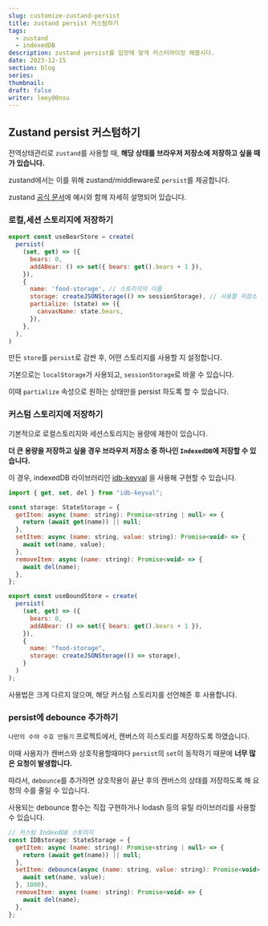```yaml
---
slug: customize-zustand-persist
title: zustand persist 커스텀하기
tags:
  - zustand
  - indexedDB
description: zustand persist를 입맛에 맞게 커스터마이징 해봅시다.
date: 2023-12-15
section: blog
series:
thumbnail:
draft: false
writer: leey00nsu
---
```


## Zustand persist 커스텀하기

전역상태관리로 `zustand`를 사용할 때, **해당 상태를 브라우저 저장소에 저장하고 싶을 때가 있습니다.**

zustand에서는 이를 위해 zustand/middleware로 `persist`를 제공합니다.

zustand [공식 문서](https://docs.pmnd.rs/zustand/integrations/persisting-store-data)에 예시와 함께 자세히 설명되어 있습니다.

### 로컬,세션 스토리지에 저장하기

```jsx title="useBearStore"
export const useBearStore = create(
  persist(
    (set, get) => ({
      bears: 0,
      addABear: () => set({ bears: get().bears + 1 }),
    }),
    {
      name: 'food-storage', // 스토리지의 이름
      storage: createJSONStorage(() => sessionStorage), // 사용할 저장소
      partialize: (state) => ({
        canvasName: state.bears,
      }),
    },
  ),
)
```

만든 `store`를 `persist`로 감싼 후, 어떤 스토리지를 사용할 지 설정합니다.

기본으로는 `localStorage`가 사용되고, `sessionStorage`로 바꿀 수 있습니다.

이때 `partialize` 속성으로 원하는 상태만을 persist 하도록 할 수 있습니다.

### 커스텀 스토리지에 저장하기

기본적으로 로컬스토리지와 세션스토리지는 용량에 제한이 있습니다.

**더 큰 용량을 저장하고 싶을 경우 브라우저 저장소 중 하나인 `IndexedDB`에 저장할 수 있습니다.**

이 경우, indexedDB 라이브러리인 [idb-keyval](https://github.com/jakearchibald/idb-keyval) 을 사용해 구현할 수 있습니다.

```jsx title="useBoundStore"
import { get, set, del } from "idb-keyval";

const storage: StateStorage = {
  getItem: async (name: string): Promise<string | null> => {
    return (await get(name)) || null;
  },
  setItem: async (name: string, value: string): Promise<void> => {
    await set(name, value);
  },
  removeItem: async (name: string): Promise<void> => {
    await del(name);
  },
};

export const useBoundStore = create(
  persist(
    (set, get) => ({
      bears: 0,
      addABear: () => set({ bears: get().bears + 1 }),
    }),
    {
      name: "food-storage",
      storage: createJSONStorage(() => storage),
    }
  )
);
```

사용법은 크게 다르지 않으며, 해당 커스텀 스토리지를 선언해준 후 사용합니다.

### persist에 debounce 추가하기

`나만의 수야 수호 만들기` 프로젝트에서, 캔버스의 히스토리를 저장하도록 하였습니다.

이때 사용자가 캔버스와 상호작용할때마다 `persist`의 `set`이 동작하기 때문에 **너무 많은 요청이 발생합니다.**

따라서, `debounce`를 추가하면 상호작용이 끝난 후의 캔버스의 상태를 저장하도록 해 요청의 수를 줄일 수 있습니다.

사용되는 debounce 함수는 직접 구현하거나 lodash 등의 유틸 라이브러리를 사용할 수 있습니다.

```jsx title="storage debounce"
// 커스텀 IndexdDB 스토리지
const IDBstorage: StateStorage = {
  getItem: async (name: string): Promise<string | null> => {
    return (await get(name)) || null;
  },
  setItem: debounce(async (name: string, value: string): Promise<void> => {
    await set(name, value);
  }, 1000),
  removeItem: async (name: string): Promise<void> => {
    await del(name);
  },
};
```
